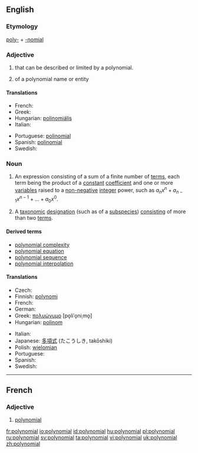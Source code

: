 {{wikipedia}}
==English==

===Etymology===
[[poly-]] + [[-nomial]]

===Adjective===
{{en-adj}}

# {{algebra}} that can be described or limited by a polynomial.
# {{taxonomy}} of a polynomial name or entity

====Translations====
{{trans-top|algebra}}
* French: {{t+|fr|polynomial}}
* Greek: {{t|el|πολυώνυμο|n|s}}
* Hungarian: [[polinomiális]]
* Italian: {{t-|it|polinomiale}}
{{trans-mid}}
* Portuguese: [[polinomial]]
* Spanish: [[polinomial]]
* Swedish: {{t+|sv|polynomiell}}
{{trans-bottom}}

{{trans-top|taxonomy}}
{{trans-mid}}
{{trans-bottom}}

===Noun===
{{en-noun}}

# {{algebra}} An expression consisting of a sum of a finite number of [[terms]], each term being the product of a [[constant]] [[coefficient]] and one or more [[variable]]s raised to a [[non-negative]] [[integer]] power, such as <math>a_n x^n + a_{n-1}x^{n-1} + ... + a_0 x^0</math>.
# {{taxonomy}} A [[taxonomic]] [[designation]] (such as of a [[subspecies]]) [[consisting]] of more than two [[term]]s.

====Derived terms====
*[[polynomial complexity]]
*[[polynomial equation]]
*[[polynomial sequence]]
*[[polynomial interpolation]]

====Translations====
{{trans-top|algebra}}
* Czech: {{t-|cs|polynom|m}}
* Finnish: [[polynomi]]
* French: {{t+|fr|polynôme|m}}
* German: {{t-|de|Polynom|n}}
* Greek: [[πολυώνυμο]] [po̞liˈo̞niˌmo̞] {{n}}
* Hungarian: [[polinom]]
{{trans-mid}}
* Italian: {{t-|it|polinomio|m}}
* Japanese: [[多項式]] (たこうしき, takōshiki)
* Polish: [[wielomian]] {{m}}
* Portuguese: {{t+|pt|polinómio|m}}
* Spanish: {{t+|es|polinomio|m}}
* Swedish: {{t+|sv|polynom|n}}
{{trans-bottom}}

{{trans-top|taxonomy}}
{{trans-mid}}
{{trans-bottom}}

----

==French==

===Adjective===
{{fr-adj|mp=polynomiaux}}

# [[#Adjective|polynomial]]

[[fr:polynomial]]
[[io:polynomial]]
[[id:polynomial]]
[[hu:polynomial]]
[[pl:polynomial]]
[[ru:polynomial]]
[[sv:polynomial]]
[[ta:polynomial]]
[[vi:polynomial]]
[[uk:polynomial]]
[[zh:polynomial]]